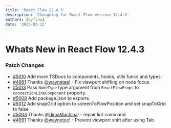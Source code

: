 ```yaml
---
title: 'React Flow 12.4.3'
description: 'Changelog for React Flow version 12.4.3'
authors: [xyflow]
date: '2025-02-12'
---
```


# Whats New in React Flow 12.4.3

### Patch Changes

- [#5010](https://github.com/xyflow/xyflow/pull/5010) Add more TSDocs to components, hooks, utils funcs and types
- [#4991](https://github.com/xyflow/xyflow/pull/4991) Thanks [@waynetee](https://github.com/waynetee)! - Fix viewport shifting on node focus
- [#5013](https://github.com/xyflow/xyflow/pull/5013) Pass `NodeType` type argument from `ReactFlowProps` to `connectionLineComponent` property.
- [#5008](https://github.com/xyflow/xyflow/pull/5008) Add package.json to exports
- [#5012](https://github.com/xyflow/xyflow/pull/5012) Add snapGrid option to screenToFlowPosition and set snapToGrid to false
- [#5003](https://github.com/xyflow/xyflow/pull/5003) Thanks [@dimaMachina](https://github.com/dimaMachina)! - repair lint command
- [#4991](https://github.com/xyflow/xyflow/pull/4991) Thanks [@waynetee](https://github.com/waynetee)! - Prevent viewport shift after using Tab
